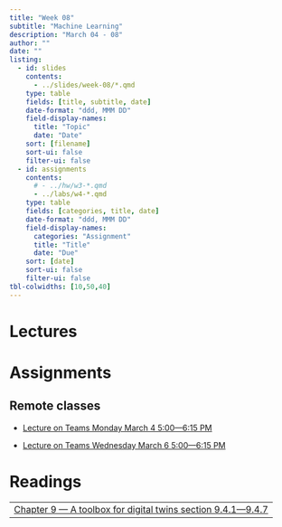 ```yaml
---
title: "Week 08"
subtitle: "Machine Learning"
description: "March 04 - 08"
author: ""
date: ""
listing:
  - id: slides
    contents:
      - ../slides/week-08/*.qmd
    type: table
    fields: [title, subtitle, date]
    date-format: "ddd, MMM DD"
    field-display-names:
      title: "Topic"
      date: "Date"
    sort: [filename]
    sort-ui: false
    filter-ui: false
  - id: assignments
    contents:
      # - ../hw/w3-*.qmd
      - ../labs/w4-*.qmd
    type: table
    fields: [categories, title, date]
    date-format: "ddd, MMM DD"
    field-display-names:
      categories: "Assignment"
      title: "Title"
      date: "Due"
    sort: [date]
    sort-ui: false
    filter-ui: false
tbl-colwidths: [10,50,40]
---
```


# Lectures

::: {#slides}
:::

# Assignments

::: {#assignments}
:::

## Remote classes

- [Lecture on Teams Monday March 4 5:00---6:15 PM](https://teams.microsoft.com/l/meetup-join/19%3ameeting_OTZiYjE2NWUtZGViYy00MDg2LTk2OTEtY2ZjZTJlN2M2NzQ1%40thread.v2/0?context=%7b%22Tid%22%3a%22482198bb-ae7b-4b25-8b7a-6d7f32faa083%22%2c%22Oid%22%3a%225ab691ae-3f0c-4272-9570-6b19637a33d5%22%7d)

- [Lecture on Teams Wednesday March 6 5:00---6:15 PM](https://teams.microsoft.com/l/meetup-join/19%3ameeting_Yzc5NmU5OWUtZWFkMi00ZWVlLTkzYzUtYTM1OGM0ZWE3MmI2%40thread.v2/0?context=%7b%22Tid%22%3a%22482198bb-ae7b-4b25-8b7a-6d7f32faa083%22%2c%22Oid%22%3a%225ab691ae-3f0c-4272-9570-6b19637a33d5%22%7d)


# Readings

|                                                                                                           |
|-----------------------------------------------------------------------------------------------------------|
| [Chapter 9 --- A toolbox for digital twins section 9.4.1---9.4.7](https://galileo-gatech.primo.exlibrisgroup.com/permalink/01GALI_GIT/naju39/alma9937674297402486)                 | 
